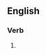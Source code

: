 {{also|Latinizing}}

==English==

===Verb===
{{head|en|verb form}}

# {{present participle of|en|latinize|nocat=1}}